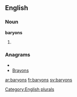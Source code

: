 
==English==

===Noun===
'''baryons'''

# {{plural of|[[baryon]]}}

===Anagrams===
* {{alphagram|abnorsy}}
* [[Brayons#English|Brayons]]


[[Category:English plurals]]

[[ar:baryons]]
[[fr:baryons]]
[[sv:baryons]]